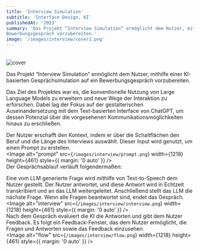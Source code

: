 ```yaml
---
title: 'Interview Simulation'
subtitle: 'Interface Design, KI'
publishedAt: '2023'
summary: 'Das Projekt “Interview Simulation” ermöglicht dem Nutzer, mithilfe einer KI-basierten Gesprächsimulation auf ein 
Bewerbungsgespräch vorzubereiten.'
image: '/images/interview/cover2.png'
---
```


<br/>
<Image
  alt="cover"
  src={`/images/interview/cover.png`}
  width={1218}
  height={461}
  style={{ margin: '0 auto' }}
/>
<br/>

Das Projekt “Interview Simulation” ermöglicht dem Nutzer, mithilfe einer KI-basierten Gesprächsimulation auf ein 
Bewerbungsgespräch vorzubereiten. 

Das Ziel des Projektes war es, die konventionelle Nutzung von Large Language Models zu erweitern 
und neue Wege der Interaktion zu erforschen. Dabei lag der Fokus auf der gestalterischen 
Auseinandersetzung mit dem Text-basierten Interface von ChatGPT, um dessen Potenzial 
über die vorgesehenen Kommunikationsmöglichkeiten hinaus zu erschließen.

Der Nutzer erschafft den Kontext, indem er über die Schaltflächen den Beruf und die Länge 
des Interviews auswählt. 
Dieser Input wird genutzt, um einen Prompt zu erstellen.
<br/>
<Image
  alt="prompt"
  src={`/images/interview/prompt.png`}
  width={1218}
  height={461}
  style={{ margin: '0 auto' }}
/>
<br/>
Der Gesprächsablauf verläuft folgendermaßen:

Eine vom LLM generierte Frage wird mithilfe von Text-to-Speech dem 
Nutzer gestellt. Der Nutzer antwortet, und diese Antwort wird in 
Echtzeit transkribiert und an das LLM weitergeleitet. Anschließend 
stellt das LLM die nächste Frage. Wenn alle Fragen beantwortet sind, 
endet das Gespräch.
<br/>
<Image
  alt="interview"
  src={`/images/interview/interview.png`}
  width={1218}
  height={461}
  style={{ margin: '0 auto' }}
/>
<br/>
Nach dem Gespräch evaluiert die KI die Antworten und gibt dem 
Nutzer Feedback. Es folgt ein Feedback-Fenster, das dem Nutzer 
ermöglicht, die Fragen und Antworten sowie das Feedback einzusehen.
<br/>
<Image
  alt="flow"
  src={`/images/interview/flow.png`}
  width={1218}
  height={461}
  style={{ margin: '0 auto' }}
/>